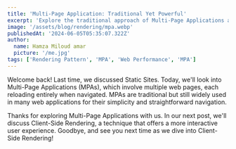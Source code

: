 ```yaml
---
title: 'Multi-Page Application: Traditional Yet Powerful'
excerpt: 'Explore the traditional approach of Multi-Page Applications and understand their continued relevance in web development.'
image: '/assets/blog/rendering/mpa.webp'
publishedAt: '2024-06-05T05:35:07.322Z'
author:
  name: Hamza Miloud amar
  picture: '/me.jpg'
tags: ['Rendering Pattern', 'MPA', 'Web Performance', 'MPA']
---
```


Welcome back! Last time, we discussed Static Sites. Today, we'll look into Multi-Page Applications (MPAs), which involve multiple web pages, each reloading entirely when navigated. MPAs are traditional but still widely used in many web applications for their simplicity and straightforward navigation.

<Conversation>
  <Conversation.Thread
    message="Hey Chat, can you tell me about Multi-Page Applications (MPAs)?"
    from="user"
  />
  <Conversation.Thread
    message="Sure! An MPA is a traditional approach where each page of the application is a separate document. When you click on a link or navigate to a different section, the entire page reloads from me where I pre-generate the HTML content for each page before sending it to Browser. This makes MPAs load faster initially and can be beneficial for SEO."
    from="server"
  />
  <Conversation.Thread
    message="However, navigating between pages can feel like visiting entirely new websites because of the full page reload."
    from="browser"
  />
  <Conversation.Thread message="Why do we need MPAs" from="user" />
  <Conversation.Thread
    message={[
      'MPAs are essential for several reasons:',
      'SEO-Friendly: Since the content is rendered on the server, search engines can easily crawl and index the pages.',
      'Initial Load Time: The initial page load is faster because I send a fully-rendered HTML document to Browser.',
      'Complex Applications: MPAs are well-suited for complex applications that require robust routing and state management on the server side.',
    ]}
    from="server"
  />
  <Conversation.Thread
    message="When should I use an MPA?"
    from="user"
  />
  <Conversation.Thread
    message={[
      'SEO is Important: If your site needs to be easily discoverable by search engines.',
      'Fast Initial Load: For applications where the speed of the first load is critical to user experience.',
      'Dynamic Content: When you need to serve dynamic content that changes based on user interactions.',
      'Complex Routing: For applications requiring complex routing and state management that can be more easily handled on the server side.',
    ]}
    from="server"
  />
  <Conversation.Thread
    message="What are the pros of MPAs?"
    from="user"
  />
  <Conversation.Thread
    message={[
      'SEO Benefits: SSR ensures that search engines can index your content effectively.',
      'Improved Performance: Initial load times are generally faster as I send a fully rendered HTML document, but not as fast as static sites because I need to generate the HTML on the fly.',
      'Security: Sensitive data handling and validation can be managed more securely on my end.',
      'Better User Experience: Users get a fully-loaded page quickly, improving the overall user experience.',
    ]}
    from="server"
  />
  <Conversation.Thread message="And the cons?" from="user" />
  <Conversation.Thread
    message={[
      'Server Load: SSR can put a significant load on the server, especially for high-traffic sites.',
      'Complexity: Developing and maintaining MPAs can be more complex compared to static sites or SPAs.',
      'Scalability: Scaling an SSR-based application can be challenging and might require more server resources and optimization.',
    ]}
    from="browser"
  />
  <Conversation.Thread
    message="What frameworks can I use to build an MPA?"
    from="user"
  />
  <Conversation.Thread
    message={[
      'Ruby on Rails: A powerful web application framework written in Ruby.',
      'Django: A high-level Python web framework.',
      'Laravel: A PHP framework with elegant syntax.',
      'ASP.NET Core: A framework for building web applications with .NET and C#.',
      'Content Management Systems (CMS):',
      'WordPress: The most popular CMS, known for its ease of use and extensive plugin ecosystem.',
      'Joomla!: A flexible CMS used for various web projects.',
      'Drupal: A CMS known for its flexibility and powerful content management capabilities.',
    ]}
    from="server"
  />
  <Conversation.Thread
    message="Thanks, Server and Browser! This was really insightful. Any final thoughts?"
    from="user"
  />
  <Conversation.Thread
    message="Multi-Page Applications offer a powerful way to build dynamic, SEO-friendly web applications with fast initial load times and secure data handling. While they come with their own set of challenges, the benefits often outweigh the complexities for many use cases."
    from="server"
  />
  <Conversation.Thread
    message="Stay tuned for our next conversation where we’ll explore Client-Side Rendering (CSR) and understand how it differs from SSR, along with its advantages and disadvantages!"
    from="browser"
  />
  <Conversation.Thread message="Looking forward to it!" from="user" />
</Conversation>

Thanks for exploring Multi-Page Applications with us. In our next post, we'll discuss Client-Side Rendering, a technique that offers a more interactive user experience. Goodbye, and see you next time as we dive into Client-Side Rendering!
